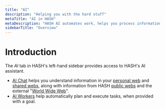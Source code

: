 ---
title: "AI"
description: "Helping you with the hard stuff"
metaTitle: "AI in HASH"
metaDescription: "HASH AI automates work, helps you process information, and assists in determining the best way to approach certain tasks"
sidebarTitle: "Overview"
---

# Introduction

The _AI_ tab in HASH's left-hand sidebar provides access to HASH's AI assistant.

- [AI Chat](/guide/ai/chat) helps you understand information in your [personal web](/guide/webs#personal) and [shared webs](/guide/webs#shared), along with information from HASH [public webs](/guide/webs#public) and the external "[World Wide Web](/guide/webs#www)".
- [AI Workers](/guide/ai/workers) help automatically plan and execute tasks, when provided with a goal.